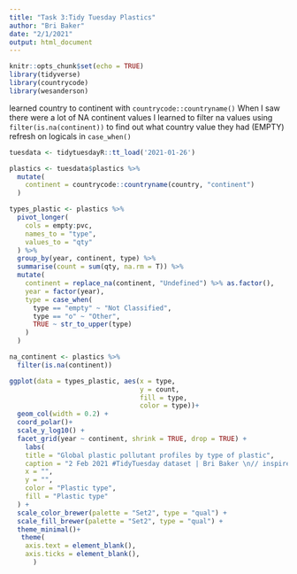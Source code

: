 ```yaml
---
title: "Task 3:Tidy Tuesday Plastics"
author: "Bri Baker"
date: "2/1/2021"
output: html_document
---
```


```r
knitr::opts_chunk$set(echo = TRUE)
library(tidyverse)
library(countrycode)
library(wesanderson)
```

learned country to continent with `countrycode::countryname()`
When I saw there were a lot of NA continent values I learned to filter na values using `filter(is.na(continent))` to find out what country value they had (EMPTY)
refresh on logicals in `case_when()`

```r
tuesdata <- tidytuesdayR::tt_load('2021-01-26')

plastics <- tuesdata$plastics %>% 
  mutate(
    continent = countrycode::countryname(country, "continent")
  )


```


```r

types_plastic <- plastics %>% 
  pivot_longer(
    cols = empty:pvc,
    names_to = "type",
    values_to = "qty"
  ) %>% 
  group_by(year, continent, type) %>% 
  summarise(count = sum(qty, na.rm = T)) %>% 
  mutate(
    continent = replace_na(continent, "Undefined") %>% as.factor(),
    year = factor(year),
    type = case_when(
      type == "empty" ~ "Not Classified",
      type == "o" ~ "Other",
      TRUE ~ str_to_upper(type)
    )
  )

na_continent <- plastics %>% 
  filter(is.na(continent))
```
```r
ggplot(data = types_plastic, aes(x = type, 
                                 y = count, 
                                 fill = type, 
                                 color = type))+
  geom_col(width = 0.2) +
  coord_polar()+
  scale_y_log10() +
  facet_grid(year ~ continent, shrink = TRUE, drop = TRUE) +
    labs(
    title = "Global plastic pollutant profiles by type of plastic",
    caption = "2 Feb 2021 #TidyTuesday dataset | Bri Baker \n// inspired by @jmcastagnetto, Jesus M. Castagnetto",
    x = "",
    y = "",
    color = "Plastic type",
    fill = "Plastic type"
  ) +
  scale_color_brewer(palette = "Set2", type = "qual") +
  scale_fill_brewer(palette = "Set2", type = "qual") +
  theme_minimal()+
   theme(
    axis.text = element_blank(),
    axis.ticks = element_blank(),
      )
  
```

